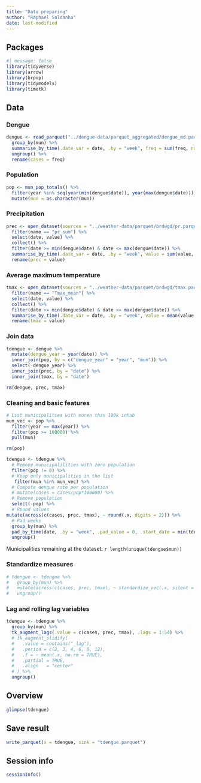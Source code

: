 ```yaml
---
title: "Data preparing"
author: "Raphael Saldanha"
date: last-modified
---
```


## Packages

```r
#| message: false
library(tidyverse)
library(arrow)
library(brpop)
library(tidymodels)
library(timetk)
```

## Data

### Dengue

```r
dengue <- read_parquet("../dengue-data/parquet_aggregated/dengue_md.parquet") %>%
  group_by(mun) %>%
  summarise_by_time(.date_var = date, .by = "week", freq = sum(freq, na.rm = TRUE)) %>%
  ungroup() %>%
  rename(cases = freq)
```

### Population

```r
pop <- mun_pop_totals() %>%
  filter(year %in% seq(year(min(dengue$date)), year(max(dengue$date)))) %>%
  mutate(mun = as.character(mun))
```

### Precipitation

```r
prec <- open_dataset(sources = "../weather-data/parquet/brdwgd/pr.parquet") %>%
  filter(name == "pr_sum") %>%
  select(date, value) %>%
  collect() %>%
  filter(date >= min(dengue$date) & date <= max(dengue$date)) %>%
  summarise_by_time(.date_var = date, .by = "week", value = sum(value, na.rm = TRUE)) %>%
  rename(prec = value)
```

### Average maximum temperature

```r
tmax <- open_dataset(sources = "../weather-data/parquet/brdwgd/tmax.parquet") %>%
  filter(name == "Tmax_mean") %>%
  select(date, value) %>%
  collect() %>%
  filter(date >= min(dengue$date) & date <= max(dengue$date)) %>%
  summarise_by_time(.date_var = date, .by = "week", value = mean(value, na.rm = TRUE)) %>%
  rename(tmax = value)
```

### Join data

```r
tdengue <- dengue %>%
  mutate(dengue_year = year(date)) %>%
  inner_join(pop, by = c("dengue_year" = "year", "mun")) %>%
  select(-dengue_year) %>%
  inner_join(prec, by = "date") %>%
  inner_join(tmax, by = "date")

rm(dengue, prec, tmax)
```

### Cleaning and basic features

```r
# List municipalities with moren than 100k inhab
mun_vec <- pop %>%
  filter(year == max(year)) %>%
  filter(pop >= 100000) %>%
  pull(mun)

rm(pop)
```

```r
tdengue <- tdengue %>%
  # Remove municipalilities with zero population
  filter(pop != 0) %>%
  # Keep only municipalities in the list
   filter(mun %in% mun_vec) %>%
  # Compute dengue rate per population
  # mutate(cases = cases/pop*100000) %>%
  # Remove population
  select(-pop) %>%
  # Round values
mutate(across(c(cases, prec, tmax), ~ round(.x, digits = 2))) %>%
  # Pad weeks 
  group_by(mun) %>%
  pad_by_time(date, .by = "week", .pad_value = 0, .start_date = min(tdengue$date), .end_date = max(tdengue$date)) %>%
  ungroup()
```

Municipalities remaining at the dataset: `r length(unique(tdengue$mun))`

### Standardize measures

```r
# tdengue <- tdengue %>%
#   group_by(mun) %>%
#   mutate(across(c(cases, prec, tmax), ~ standardize_vec(.x, silent = TRUE))) %>%
#   ungroup()
```

### Lag and rolling lag variables

```r
tdengue <- tdengue %>%
  group_by(mun) %>%
  tk_augment_lags(.value = c(cases, prec, tmax), .lags = 1:54) %>%
  # tk_augment_slidify(
  #   .value = contains("_lag"), 
  #   .period = c(2, 3, 4, 6, 8, 12), 
  #   .f = ~ mean(.x, na.rm = TRUE), 
  #   .partial = TRUE,
  #   .align   = "center"
  # ) %>%
  ungroup()
```

## Overview

```r
glimpse(tdengue)
```

## Save result

```r
write_parquet(x = tdengue, sink = "tdengue.parquet")
```

## Session info

```r
sessionInfo()
```
